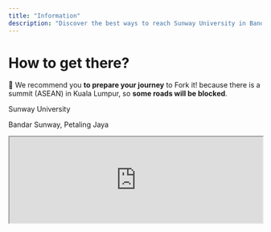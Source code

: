 ```yaml
---
title: "Information"
description: "Discover the best ways to reach Sunway University in Bandar Sunway, Kuala Lumpur, Malaysia. Explore various transport options including walking, public transit, and driving, with clear directions and practical parking tips"
---
```


# How to get there?

🚧 We recommend you **to prepare your journey** to Fork it! because there is a summit (ASEAN) in Kuala Lumpur, 
so **some roads will be blocked**.

<div className="flex space-y-0 items-baseline gap-1 text-white ">
  <LuMapPin className="mt-1 h-4 w-4 flex-none" aria-hidden="true"/>
  <div className="flex flex-col">
    <p className="my-0">Sunway University<br/></p>
    <p className="text-neutral-400 my-0">Bandar Sunway, Petaling Jaya</p>
  </div>
</div>

<iframe 
  src="https://www.openstreetmap.org/export/embed.html?bbox=101.59685254096986%2C3.062856709219442%2C101.61042451858522%2C3.0729273613176744&amp;layer=mapnik&amp;marker=3.067892047127218%2C101.60363852977753"
  width="100%" 
  height="172" 
  className="rounded-lg"
  title="Sunway University location"
/>

## Come by car

If you're driving, enter <a  href="https://maps.app.goo.gl/YymY9NKXrttixqnJ7" target="_blank"  rel="noreferrer" > Google Maps location</a>. This will take you directly to the university's parking entrance.

## Come by taxi
Use a ride-hailing app like **Grab** (widely used in Malaysia). 
Simply type **“Sunway University”** as your destination, and the driver will drop you off at the main campus entrance.

## By public transport <a href={mapImage.src} target="_blank" rel="noopener noreferrer" className="ml-2 text-sm font-normal">(open map)</a>

1. **Take the LRT Kelana Jaya Line:** Head towards the Kelana Jaya line and alight at USJ 7 station.
2. **Transfer to the BRT Sunway Line:** At the USJ 7 station, follow the signs to transfer to the BRT Sunway Line.
3. **Alight at SunU-Monash Station:** Take the BRT to the SunU-Monash station.
4. **Walk to Sunway University:** The SunU-Monash station is directly connected to the Sunway University campus.

## By foot:

**Canopy Walk:**

<img src={canopyWalkMap.src} alt="Canopy Walk Map" className="rounded-lg" />

The University is connected to Bandar Sunway via the **Canopy Walk**, a sheltered and elevated pedestrian walkway. It offers a **safe**, **shaded**, and **eco-friendly** route linking the campus to nearby facilities such as malls, hospitals, and hotels.